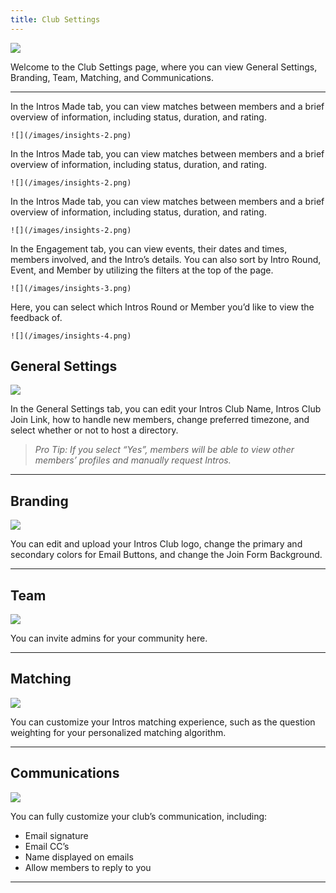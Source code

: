 ```yaml
---
title: Club Settings
---
```

![](/images/club-settings-1.png)

Welcome to the Club Settings page, where you can view General Settings, Branding, Team, Matching, and Communications. 

---

<Tabs>
  <Tab title="General Settings">
    In the Intros Made tab, you can view matches between members and a brief overview of information, including status, duration, and rating.

    ![](/images/insights-2.png)
  </Tab>
  <Tab title="Branding">
    In the Intros Made tab, you can view matches between members and a brief overview of information, including status, duration, and rating.

    ![](/images/insights-2.png)
  </Tab>
  <Tab title="Team">
    In the Intros Made tab, you can view matches between members and a brief overview of information, including status, duration, and rating.

    ![](/images/insights-2.png)
  </Tab>
  <Tab title="Matching">
    In the Engagement tab, you can view events, their dates and times, members involved, and the Intro’s details. You can also sort by Intro       Round, Event, and Member by utilizing the filters at the top of the page.

    ![](/images/insights-3.png)
  </Tab>
  <Tab title="Communications">
    Here, you can select which Intros Round or Member you’d like to view the feedback of.

    ![](/images/insights-4.png)
  </Tab>
</Tabs>

## **General Settings** 

![](/images/club-settings-2.png)

In the General Settings tab, you can edit your Intros Club Name, Intros Club Join Link, how to handle new members, change preferred timezone, and select whether or not to host a directory.

> *Pro Tip: If you select “Yes”, members will be able to view other members’ profiles and manually request Intros.*
> 

---

## **Branding**

![](/images/club-settings-3.png)

You can edit and upload your Intros Club logo, change the primary and secondary colors for Email Buttons, and change the Join Form Background. 

---

## **Team**

![](/images/club-settings-4.png)

You can invite admins for your community here. 

---

## **Matching**

![](/images/club-settings-5.png)

You can customize your Intros matching experience, such as the question weighting for your personalized matching algorithm.

---

## **Communications**

![](/images/club-settings-6.png)

You can fully customize your club’s communication, including: 

- Email signature
- Email CC’s
- Name displayed on emails
- Allow members to reply to you

---
